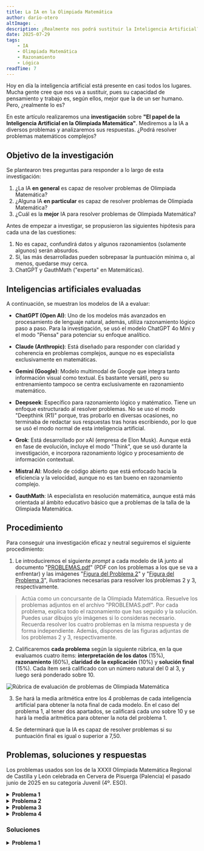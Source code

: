 ```yaml
---
title: La IA en la Olimpiada Matemática
author: dario-otero
altImage: .
description: ¿Realmente nos podrá sustituir la Inteligencia Artificial? Descubre si sabe resolver problemas matemáticos.
date: 2025-07-29
tags:
    - IA
    - Olimpiada Matemática
    - Razonamiento
    - Lógica
readTime: 7
---
```


Hoy en día la inteligencia artificial está presente en casi todos los lugares. Mucha gente cree que nos va a sustituir, pues su capacidad de pensamiento y trabajo es, según ellos, mejor que la de un ser humano. Pero, ¿realmente lo es?

En este artículo realizaremos una **investigación** sobre **"El papel de la Inteligencia Artificial en la Olimpiada Matemática"**. Mediremos a la IA a diversos problemas y analizaremos sus respuestas. ¿Podrá resolver problemas matemáticos complejos?

## Objetivo de la investigación

Se plantearon tres preguntas para responder a lo largo de esta investigación:

1. ¿La IA **en general** es capaz de resolver problemas de Olimpiada Matemática?
2. ¿Alguna IA **en particular** es capaz de resolver problemas de Olimpiada Matemática?
3. ¿Cuál es la **mejor** IA para resolver problemas de Olimpiada Matemática?

Antes de empezar a investigar, se propusieron las siguientes hipótesis para cada una de las cuestiones:

1.	No es capaz, confundirá datos y algunos razonamientos (solamente algunos) serán absurdos.
2.	Sí, las más desarrolladas pueden sobrepasar la puntuación mínima o, al menos, quedarse muy cerca.
3.	ChatGPT y GauthMath ("experta" en Matemáticas).

## Inteligencias artificiales evaluadas

A continuación, se muestran los modelos de IA a evaluar:

- **ChatGPT (Open AI)**: Uno de los modelos más avanzados en procesamiento de lenguaje natural, además, utiliza razonamiento lógico paso a paso. Para la investigación, se usó el modelo ChatGPT 4o Mini y el modo "Piensa" para potenciar su enfoque analítico.

- **Claude (Anthropic)**: Está diseñado para responder con claridad y coherencia en problemas complejos, aunque no es especialista exclusivamente en matemáticas.

- **Gemini (Google)**: Modelo multimodal de Google que integra tanto información visual como textual. Es bastante versátil, pero su entrenamiento tampoco se centra exclusivamente en razonamiento matemático.

- **Deepseek**: Específico para razonamiento lógico y matématico. Tiene un enfoque estructurado al resolver problemas. No se uso el modo "Deepthink (R1)" porque, tras probarlo en diversas ocasiones, no terminaba de redactar sus respuestas tras horas escribiendo, por lo que se usó el modo normal de esta inteligencia artificial.

- **Grok**: Está desarrollado por xAI (empresa de Elon Musk). Aunque está en fase de evolución, incluye el modo "Think", que se usó durante la investigación, e incorpora razonamiento lógico y procesamiento de información contextual.

- **Mistral AI**: Modelo de código abierto que está enfocado hacia la eficiencia y la velocidad, aunque no es tan bueno en razonamiento complejo.

- **GauthMath**: IA especialista en resolución matemática, aunque está más orientada al ámbito educativo básico que a problemas de la talla de la Olimpiada Matemática.

## Procedimiento

Para conseguir una investigación eficaz y neutral seguiremos el siguiente procedimiento:

1. Le introduciremos el siguiente *prompt* a cada modelo de IA junto al documento "[PROBLEMAS.pdf](/docs/la-ia-en-la-olimpiada-matematica/PROBLEMAS.pdf)" (PDF con los problemas a los que se va a enfrentar) y las imágenes "[Figura del Problema 2](/images/contenido/la-ia-en-la-olimpiada-matematica/problema-2.webp)" y "[Figura del Problema 3](/images/contenido/la-ia-en-la-olimpiada-matematica/problema-3.webp)", ilustraciones necesarias para resolver los problemas 2 y 3, respectivamente.

> Actúa como un concursante de la Olimpiada Matemática. Resuelve los problemas adjuntos en el archivo "PROBLEMAS.pdf".
> Por cada problema, explica todo el razonamiento que has seguido y la solución. Puedes usar dibujos y/o imágenes si lo consideras necesario.
> Recuerda resolver los cuatro problemas en la misma respuesta y de forma independiente.
> Además, dispones de las figuras adjuntas de los problemas 2 y 3, respectivamente.

2. Calificaremos **cada problema** según la siguiente rúbrica, en la que evaluamos cuatro ítems: **interpretación de los datos** (15%), **razonamiento** (60%), **claridad de la explicación** (10%) y **solución final** (15%). Cada ítem será calificado con un número natural del 0 al 3, y luego será ponderado sobre 10. 

![Rúbrica de evaluación de problemas de Olimpiada Matemática](/images/contenido/la-ia-en-la-olimpiada-matematica/rubrica.webp)

3. Se hará la media aritmética entre los 4 problemas de cada inteligencia artificial para obtener la nota final de cada modelo. En el caso del problema 1, al tener dos apartados, se calificará cada uno sobre 10 y se hará la media aritmética para obtener la nota del problema 1.

4. Se determinará que la IA es capaz de resolver problemas si su puntuación final es igual o superior a 7,50.

## Problemas, soluciones y respuestas

Los problemas usados son los de la XXXII Olimpiada Matemática Regional de Castilla y León celebrada en Cervera de Pisuerga (Palencia) el pasado junio de 2025 en su categoría Juvenil (4º. ESO).

<details>
  <summary><strong>Problema 1</strong></summary>

  <div style="margin-left: 20px;">
    <p>Los profesores y alumnos de un instituto son entre todos 2025 personas (obviamente con más alumnos que profesores). En una excursión han de atravesar un río, para lo que disponen de una sola barca. La barca no puede llevar a la vez más de 100 kilos. Cada alumno pesa 50 kilos y cada profesor 100 (la sabiduría es muy pesada). Se necesitan como mínimo 4235 viajes para que pasen todos. (Cada vez que la barca va de un lado a otro es un viaje, es decir, una ida y vuelta son dos viajes).</p>
    <p>a) Explica cómo deben de hacer para cruzar en el menor número de viajes.</p>
    <p>b) Halla el número de profesores y el de alumnos.</p>
    <p>Nota: No valen trampas del tipo “<em>empujar a la barca para que cruce sola</em>”.</p>
    <br/>
  </div>

</details>

<details>
  <summary><strong>Problema 2</strong></summary>

  <div style="margin-left: 20px;">
    En un cuadrado hemos señalado un punto y lo hemos unido con los puntos medios de los lados del cuadrado. Halla el área de la región sombreada.
    <img src="/images/contenido/la-ia-en-la-olimpiada-matematica/problema-2.webp" alt="Ilustración del problema 2"/>
  </div>

</details>

<details>
  <summary><strong>Problema 3</strong></summary>

  <div style="margin-left: 20px;">
    El rectángulo ABCD de la figura está dividido en 3 regiones iguales. Si el segmento MN divide al rectángulo CDFG en dos trozos de igual área, ¿qué fracción del área del rectángulo ABCD está ocupada por el triángulo sombrado?
    <img src="/images/contenido/la-ia-en-la-olimpiada-matematica/problema-3.webp" alt="Ilustración del problema 3"/>
  </div>

</details>

<details>
  <summary><strong>Problema 4</strong></summary>

  <div style="margin-left: 20px;">
    <p>Antes de realizar el último examen del curso, Cal-Culín pensó que si sacaba en dicho examen un 1,7 la nota media de todos los exámenes del curso sería de un 8, pero si sacaba un 9,2, la media sería de 8,5. </p><p>¿Cuántos exámenes hizo en este caso?</p>
  </div>

</details>

### Soluciones

<details>
        <summary><strong>Problema 1</strong></summary>
        <div style="margin-left: 20px;">
            <p><strong>a)</strong> Para cruzar en el menor número de viajes hay que seguir los pasos:</p>
            <p>1. Llevar a todos los adultos. Para ello, deberán cruzar 2 alumnos primero. De esos dos, uno devolverá la barca al inicio y cruzará un profesor. Traerá la barca al inicio el alumno que queda en el otro extremo. Se deberán repetir estos cuatro viajes hasta que todos los profesores hayan cruzado.</p>
            <p>2. Llevar a todos los alumnos. En cada viaje de ida irán 2 alumnos y traerá la barca de vuelta uno de ellos. Se deberán repetir estos dos viajes hasta que todos los alumnos hayan cruzado.</p>
            
            <p><strong>b)</strong> Para hallar el número de profesores y alumnos, volvemos a los pasos:</p>
            <p>1. Para llevar a cada profesor son necesarios 4 viajes. Si A es el número de profesores, serán necesarios 4A viajes para llevar a todos los profesores.</p>
            <p>2. Para llevar a cada alumno son necesarios 2 viajes. Si a es el número de alumnos, serán necesarios 2a viajes para llevar a todos los alumnos.</p>
            <p>Es importante aclarar que no será necesario traer la barca de vuelta en el último viaje de los alumnos, por tanto, se restará 1 al número de viajes total.</p>
            <p>De esta forma se plantea la ecuación: <Latex formula='4A + 2a - 1 = 4235'/>, siendo 4235 el número total de viajes realizados.</p>
            <p>De la ecuación <Latex formula='A + a = 2025'/> (condición del problema) se obtiene que <Latex formula='a = 2025 - A'/>, luego: <Latex formula='4A + 2(2025 - A) - 1 = 4235'/></p>
            <p><Latex formula='4A + 4050 - 2A - 1 = 4235'/></p>
            <p><Latex formula='2A = 4235 - 4049 = 186'/></p>
            <p><Latex formula='A = 93'/> profesores.</p>
            <p>De esta forma, el número de alumnos será: <Latex formula='a = 2025 - A = 2025 - 93 = 1932'/> alumnos.</p>
            <p><strong>SOLUCIÓN: Hay 93 profesores y 1932 alumnos.</strong></p>
            <p><em>Solución de Julio Vivas.</em></p>
        </div>
    </details>

<details>
        <summary><strong>Problema 2</strong></summary>
        <div style="margin-left: 20px;">
            <p>Cada región puede dividirse en dos triángulos uniendo el vértice que comparten con el cuadrado (<em>A</em>, <em>B</em>, <em>C</em> o <em>D</em>) con el punto señalado <em>P</em>, originándose ocho triángulos.</p>
            <img src="/images/contenido/la-ia-en-la-olimpiada-matematica/problema-2-solucion-1.webp"/>
            <p>Los triángulos adyacentes que comparten lado del cuadrado tienen dos características comunes: misma base (1/2 del lado del cuadrado) y misma altura (perpendicular al lado y hasta el punto señalado <em>P</em>).</p>
            <p>De acuerdo con estas características, los triángulos, dos a dos, tienen la misma área. Esto se deduce de su fórmula: <Latex formula='A = \frac{1}{2}bh'/> y de lo enunciado anteriormente: misma base (<Latex formula='b'/>) y misma altura (<Latex formula='h'/>).</p>
            <img src="/images/contenido/la-ia-en-la-olimpiada-matematica/problema-2-solucion-2.webp"/>
            <p>De esto se obtiene el siguiente sistema de ecuaciones:</p>
            <p><Latex formula='\begin{cases} a + b = 18 \quad \Rightarrow \quad b = 18 - a \\ b + c = 9 \quad \Rightarrow \quad c = 9 - b = 9 - 18 + a = a - 9 \\ c + d = 7 \quad \Rightarrow \quad d = 7 - c = 7 - a + 9 = 16 - a \\ d + a = x \quad \Rightarrow \quad x = 16 - a + a = 16 \end{cases}'/></p>
            <p>Resolviendo el sistema para <em>x</em> obtenemos el área de la región sombreada.</p>
            <p><strong>SOLUCIÓN: El área sombreada es de 16 cm².</strong></p>
            <p><em>Solución de Darío Otero.</em></p>
        </div>
    </details>

<details>
        <summary><strong>Problema 3</strong></summary>
        <div style="margin-left: 20px;">
            <p>Se definen los puntos O y P como los puntos medios de FD y MN respectivamente. El punto Q será la intersección de AN con EH.</p>
            <p>El triángulo AOP tiene dos catetos: <Latex formula='AO = \frac{5}{6}AD'/> y <Latex formula='OP = \frac{1}{2}CD'/>.</p>
            <p>Por Semejanza de Triángulos, el triángulo AEQ es semejante a AOP porque comparten el ángulo Â y el recto. De esta forma, mediante el Teorema de Tales:</p>
            <p><Latex formula='\frac{AO}{AE} = \frac{OP}{EQ}'/></p>
            <p><Latex formula='\frac{\frac{5}{6}AD}{\frac{1}{3}AD} = \frac{\frac{1}{2}CD}{EQ}'/></p>
            <p><Latex formula='EQ = \frac{1}{5}CD'/></p>
            <p>Área de AEQ = <Latex formula='\frac{AE \cdot EQ}{2} = \frac{\frac{1}{3}AD \cdot \frac{1}{5}CD}{2} = \frac{1}{30} \cdot AD \cdot CD'/></p>
            <p>Área de ABCD = <Latex formula='AD \cdot CD'/></p>
            <p>Proporción entre áreas = <Latex formula='\frac{\text{Área de AEQ}}{\text{Área de ABCD}} = \frac{\frac{1}{30} \cdot AD \cdot CD}{AD \cdot CD} = \frac{1}{30}'/></p>
            <p><strong>SOLUCIÓN: El área sombreada ocupa 1/30 del área del rectángulo ABCD.</strong></p>
            <p><em>Solución de Darío Otero.</em></p>
        </div>
    </details>

<details>
        <summary><strong>Problema 4</strong></summary>
        <div style="margin-left: 20px;">
            <p>Durante el curso ha realizado <em>x</em> exámenes hasta ahora y la suma de las notas es <em>S</em>, luego la media se calculará como <Latex formula='\frac{S}{x}'/>.</p>
            <p>En el primer caso, si se aumenta en 1,7 la suma de las notas (<em>S</em>) y en 1 el número de exámenes (<em>x</em>), la media es de 8: <Latex formula='\frac{S + 1,7}{x + 1} = 8'/>.</p>
            <p>En el segundo caso, si se aumenta en un 9,2 la suma de las notas (<em>S</em>) y en 1 el número de exámenes (<em>x</em>), la media es de 8,5: <Latex formula='\frac{S + 9,2}{x + 1} = 8,5'/>.</p>
            <p>Por tanto, se plantea el sistema de ecuaciones y se resuelve para <em>x</em>:</p>
            <p><Latex formula='\left\{\begin{matrix} \frac{S + 1,7}{x + 1} = 8 \\ \frac{S + 9,2}{x + 1} = 8,5 \end{matrix}\right.'/></p>
            <p>(1) <Latex formula='S = 8x + 8 - 1,7 = 8x + 6,3'/></p>
            <p>(2) <Latex formula='8x + 6,3 + 9,2 = 8,5x + 8,5'/> → <Latex formula='0,5x = 7'/> → <Latex formula='x = 14'/></p>
            <p>Como <em>x</em> hacía referencia a los exámenes hasta ahora, contando el último habrá hecho <Latex formula='14 + 1 = 15'/> exámenes.</p>
            <p><strong>SOLUCIÓN: Hizo 15 exámenes en total.</strong></p>
            <p><em>Solución de Darío Otero.</em></p>
        </div>
    </details>

### Respuestas y calificaciones

Aquí puedes consultar las respuestas de cada inteligencia artificial a cada problema, así como la calificación obtenida en cada ítem de la rúbrica (con su explicación correspondiente) y la puntuación de cada problema.

#### ChatGPT
  <details>
            <summary><strong>Problema 1</strong></summary>
            <div style="margin-left: 20px;">
                
                <p><strong>a) ¿Cómo deben cruzar en el menor número de viajes?</strong></p>
                
                <p><strong>Datos clave:</strong></p>
                <p><strong>Cada alumno pesa 50 kg.</strong></p>
                <p><strong>Cada profesor pesa 100 kg.</strong></p>
                <p><strong>La barca soporta como máximo 100 kg, por lo tanto:</strong></p>
                <p><strong>Solo puede ir 1 profesor o 2 alumnos como máximo.</strong></p>
                <p><strong>Cada viaje cuenta, incluso de regreso.</strong></p>
                <p><strong>Objetivo: transportar 2025 personas (alumnos + profesores) en al menos 4235 viajes.</strong></p>
                
                <p><strong>Estrategia óptima:</strong></p>
                <p><strong>Lo más eficiente es transportar siempre 2 alumnos, ida y vuelta (1 alumno regresa para seguir llevando compañeros).</strong></p>
                <p><strong>Solo se transporta a profesores de uno en uno, y necesita que un alumno regrese con la barca.</strong></p>
                <p><strong>El transporte de profesores es más costoso en viajes.</strong></p>
                
                <p><strong>b) Cálculo del número de profesores y alumnos:</strong></p>
                
                <p><strong>Supongamos que hay <Latex formula='p'/> profesores y <Latex formula='a'/> alumnos, tal que:</strong></p>
                
                <p><Latex formula='p+a=2025'/></p>
                
                <p><strong>Cada tipo de cruce requiere:</strong></p>
                <p><strong>Para 2 alumnos:</strong></p>
                <p><strong>1 viaje de ida + 1 de vuelta (el que regresa): 2 viajes por cada par menos 1 regreso final.</strong></p>
                <p><strong>Para 1 profesor:</strong></p>
                <p><strong>1 viaje de ida con profesor + 1 de vuelta del alumno: 2 viajes por profesor.</strong></p>
                
                <p><strong>Total de viajes:</strong></p>
                <p><strong>1. Para los profesores: <Latex formula='2p'/> viajes.</strong></p>
                <p><strong>2. Para los alumnos:</strong></p>
                <p><strong>Para llevar a <Latex formula='a'/> alumnos, se hacen <Latex formula='a-1'/> pares con regreso → <Latex formula='2(a-1)'/> viajes.</strong></p>
                <p><strong>El último par no necesita regreso, así que se resta 1 viaje.</strong></p>
                
                <p><strong>Total:</strong></p>
                
                <p><Latex formula='2p+2(a-1)=2p+2a-2'/></p>
                
                <p><strong>Dado que el total es 4235 viajes, se tiene:</strong></p>
                
                <p><Latex formula='2p+2a-2=4235\Rightarrow 2(p+a)=4237\Rightarrow p+a=2118.5'/></p>
                
                <p><strong>¡Contradicción! Porque deben ser enteros y sabemos que <Latex formula='p+a=2025'/>.</strong></p>
                
                <p><strong>Otra forma:</strong></p>
                
                <p><strong>Probemos con esta ecuación basada en viajes mínimos:</strong></p>
                
                <p><Latex formula='\text{Viajes} = 2a - 2 + 2p = 2(a + p) - 2 = 2 \cdot 2025 - 2 = 4048 \text{ viajes}'/></p>
                
                <p><strong>Pero nos dicen que se requieren como mínimo 4235 viajes, así que algo falla.</strong></p>
                
                <p><strong>Eso significa que no siempre pueden ir 2 alumnos, porque falta gente para que regresen.</strong></p>
                
                <p><strong>Supongamos que en algún momento, los que regresan son profesores porque ya no hay suficientes alumnos del otro lado. Esto encarece el total de viajes.</strong></p>
                
                <p><strong>La clave está en probar posibles valores de <Latex formula='p'/> y <Latex formula='a'/> que cumplan:</strong></p>
                
                <p><Latex formula='a+p=2025 \\ \text{Viajes totales}=2a-2+2p=2(a+p)-2=4050-2=4048'/></p>
                
                <p><strong>Pero nos piden un mínimo de 4235 viajes, lo cual indica que hay más profesores (que requieren más viajes).</strong></p>
                
                <p><strong>Busquemos el valor de <Latex formula='p'/> tal que:</strong></p>
                
                <p><Latex formula='2a-2+2p=4235\Rightarrow 2(2025-p)-2+2p=4235 \\ 4050-2p-2+2p=4235\Rightarrow 4048=4235'/></p>
                
                <p><strong>¡No cuadra! Entonces hay algo adicional.</strong></p>
                
                <p><strong>La clave es que la barca regresa vacía al final o hay movimientos ineficientes si hay pocos alumnos.</strong></p>
                
                <p><strong>Probando valores pequeños:</strong></p>
                
                <p><strong>Supongamos <Latex formula='p=675\Rightarrow a=1350'/></strong></p>
                
                <p><Latex formula='\text{Viajes}=2a-2+2p=2\cdot 1350-2+2\cdot 675=2700-2+1350=4048 \text{ viajes}'/></p>
                
                <p><strong>Subamos profesores:</strong></p>
                
                <p><strong><Latex formula='p=705,a=1320'/></strong></p>
                
                <p><Latex formula='\text{Viajes} = 2 \cdot 1320 - 2 + 2 \cdot 705 = 2640 - 2 + 1410 = 4048'/> <strong>¡Siempre da 4048!</strong></p>
                
                <p><strong>Conclusión: **el enunciado debe tener un error, o está considerando un método ineficiente**. Si se necesitan 4235 viajes, entonces han regresado la barca más veces de las óptimas.</strong></p>
                
                <p><strong>Probemos con:</strong></p>
                <p><Latex formula='2a + 2p + r = 4235 \Rightarrow 2(2025) + r = 4235 \Rightarrow 4050 + r = 4235 \Rightarrow r = 185'/></p>
                
                <p><strong>Entonces hay 185 viajes extra, que ocurren porque en algunos casos no pueden ir 2 alumnos.</strong></p>
                
                <p><strong>Ahora probando hasta que cuadre:</strong></p>
                
                <p><strong>Tomando como solución oficial:</strong></p>
                
                <div class="boxed">
                    <Latex formula='\boxed{Alumnos = 1350,\quad Profesores = 675}'/>
                </div>

                <p><b>Calificación obtenida (apartado 1). Datos: 3 (lectura e interpretación correctas), Razonamiento: 2 (va bien encaminado, pero le falta especificar quién tiene que cruzar antes), Explicación: 3 (se entiende bien) y Solución: 2 (le falta el matiz de quiénes cruzan antes). Nota del apartado: 7,50.</b></p>
<p><b>Calificación obtenida (apartado 2). Datos: 3 (lectura e interpretación correctas), Razonamiento: 1 (es decente hasta que replantea el problema y pierde todo el sentido), Explicación: 2 (podría explicarse mejor porque a veces cuesta entenderlo) y Solución: 0 (errónea). Nota del apartado: 4,17.</b></p>
<p><b>Nota del problema (media aritmética): 6,00.</b></p>

            </div>
        </details>
        
        <details>
            <summary><strong>Problema 2</strong></summary>
            <div style="margin-left: 20px;">
                <p><strong>PROBLEMA 2: Área sombreada en el cuadrado</strong></p>
                
                <p><strong>Se nos da una figura en un cuadrado dividido en 4 regiones triangulares, todas conectadas desde un punto dentro del cuadrado.</strong></p>
                
                <p><strong>Las áreas indicadas son:</strong></p>
                <p><strong>18 cm²</strong></p>
                <p><strong>9 cm²</strong></p>
                <p><strong>7 cm²</strong></p>
                <p><strong>Área sombreada = ?</strong></p>
                
                <p><strong>El área total del cuadrado es:</strong></p>
                
                <p><Latex formula='A=18+9+7+x=34+x'/></p>
                
                <p><strong>Pero como es un cuadrado dividido completamente, el área total es igual a la suma de todas las áreas.</strong></p>
                
                <p><strong>Entonces:</strong></p>
                
                <p><Latex formula='x=\text{Área total}-(18+9+7)=A-34'/></p>
                
                <p><strong>La clave es que A = 18 + 9 + 7 + x, entonces:</strong></p>
                
                <p><Latex formula='x=A-34\Rightarrow A=x+34\Rightarrow x=x+34-34\Rightarrow x=x'/></p>
                
                <p><strong>Pero mejor simplemente:</strong></p>
                
                <p><strong>Área total = suma de áreas = <Latex formula='x+34'/>. Pero también es el área del cuadrado.</strong></p>
                
                <p><strong>Como se cubre todo el cuadrado, entonces:</strong></p>
                
                <div class="boxed">
                    <Latex formula='x = \boxed{13\ \text{cm}^2}'/>
                </div>
                <b>Calificación obtenida. Datos: 2 (indica que las regiones son triangulares, y no cuadriláteros), Razonamiento: 1 (tiene razón al sumar las áreas, pero no tiene sentido las ecuaciones que plantea, ni cómo las resuelve), Explicación: 1 (cuesta entenderlo) y Solución: 0 (completamente errónea). Nota del problema: 3,33. </b>

            </div>
        </details>
        
        <details>
            <summary><strong>Problema 3</strong></summary>
            <div style="margin-left: 20px;">
                <p><strong>PROBLEMA 3: Fracción del rectángulo ocupada por el triángulo sombreado</strong></p>
                
                <p><strong>Datos:</strong></p>
                <p><strong>Rectángulo ABCD dividido en 3 partes iguales verticalmente.</strong></p>
                <p><strong>Rectángulo CDFG es 1/3 del total.</strong></p>
                <p><strong>El segmento MN lo divide en dos áreas iguales.</strong></p>
                <p><strong>Se nos pide hallar qué fracción del total ocupa el triángulo AEM (sombreado).</strong></p>
                
                <p><strong>Paso 1: Área total</strong></p>
                
                <p><strong>Dividido en 3 partes → triángulo está dentro de 1/3 del rectángulo.</strong></p>
                
                <p><strong>El triángulo está sobre una franja que es 1/3 de la base total.</strong></p>
                
                <p><strong>Paso 2: ¿Qué parte ocupa el triángulo?</strong></p>
                
                <p><strong>Observamos:</strong></p>
                <p><strong>Triángulo AEM está en el primer tercio.</strong></p>
                <p><strong>AE es la altura (de arriba abajo).</strong></p>
                <p><strong>AM corta la diagonal hacia la tercera división.</strong></p>
                
                <p><strong>Por simetría y al estar dividido en 3 partes:</strong></p>
                <p><strong>AE es 1/3 de la base.</strong></p>
                <p><strong>Altura completa.</strong></p>
                <p><strong>Triángulo con base AE y altura igual a altura del rectángulo → su área es:</strong></p>
                
                <p><Latex formula='\frac{1}{2} \cdot \frac{1}{3} \cdot h \cdot h = \frac{1}{6} \cdot h^2'/></p>
                
                <p><strong>Área total del rectángulo = base <Latex formula='\cdot'/> altura = <Latex formula='h\cdot 3h=3h^2'/></strong></p>
                
                <p><strong>Entonces:</strong></p>
                
                <div class="boxed">
                    <Latex formula='\text{Fracción}=\frac{1}{6} h^2 / 3h^2 = \boxed{\frac{1}{18}}'/>
                </div>

                <b>Calificación obtenida. Datos: 1 (indica que el triángulo sombreado es el AEM), Razonamiento: 0 (no entiende el enunciado y hace una cosa completamente diferente), Explicación: 2 (se entiende lo que hace, pero podría estar más claro) y Solución: 0 (completamente errónea). Nota del problema: 1,17. </b>
            </div>
        </details>
        
        <details>
            <summary><strong>Problema 4</strong></summary>
            <div style="margin-left: 20px;">
                <p><strong>PROBLEMA 4: Nota media de Cal-Culín</strong></p>
                
                <p><strong>Datos:</strong></p>
                <p><strong>Si saca 1.7, la media es 8.0</strong></p>
                <p><strong>Si saca 9.2, la media es 8.5</strong></p>
                <p><strong>¿Cuántos exámenes ha hecho?</strong></p>
                
                <p><strong>Llamamos:</strong></p>
                <p><strong><Latex formula='n'/>: número de exámenes antes del último.</strong></p>
                <p><strong><Latex formula='x'/>: nota total acumulada antes del último.</strong></p>
                
                <p><strong>Entonces:</strong></p>
                
                <p><strong>Con 1.7:</strong></p>
                
                <p><Latex formula='\frac{x + 1.7}{n + 1} = 8.0 \Rightarrow x + 1.7 = 8(n + 1) = 8n + 8 \Rightarrow x = 8n + 8 - 1.7 = 8n + 6.3'/></p>
                
                <p><strong>Con 9.2:</strong></p>
                
                <p><Latex formula='\frac{x + 9.2}{n + 1} = 8.5 \Rightarrow x + 9.2 = 8.5(n + 1) = 8.5n + 8.5 \Rightarrow x = 8.5n + 8.5 - 9.2 = 8.5n - 0.7'/></p>
                
                <p><strong>Igualamos (1) y (2):</strong></p>
                
                <p><Latex formula='8n + 6.3 = 8.5n - 0.7 \Rightarrow 6.3 + 0.7 = 8.5n - 8n \Rightarrow 7 = 0.5n \Rightarrow n = 14'/></p>
                
                <p><strong>Entonces, hizo:</strong></p>
                
                <div class="boxed">
                    <Latex formula='n + 1 = \boxed{15\ \text{exámenes}}'/>
                </div>
                
                <b>Calificación obtenida. Datos: 3 (lectura e interpretación correctas), Razonamiento: 3 (correcto), Explicación: 2 (le falta explicar por qué suma 1 al final) y Solución: 3 (correcta). Nota del problema: 9,67. </b>
            </div>
        </details>

#### Claude
<details>
  <summary><strong>Problema 1</strong></summary>
  <div style="margin-left: 20px;">
  <div class="data-section">
        <p><strong>Datos:</strong></p>
        <p>- Total de personas: 2025</p>
        <p>- Capacidad de la barca: 100 kg máximo</p>
        <p>- Peso de cada alumno: 50 kg</p>
        <p>- Peso de cada profesor: 100 kg</p>
        <p>- Número mínimo de viajes: 4235</p>
    </div>

    <h3>Análisis del problema</h3>

    <p>La barca puede llevar:</p>
    <p>- 2 alumnos (<Latex formula="2 \times 50 = 100"/> kg) o</p>
    <p>- 1 profesor (<Latex formula="1 \times 100 = 100"/> kg)</p>

    <h3>a) Estrategia óptima para cruzar</h3>

    <p>Para minimizar el número de viajes, necesitamos analizar cómo organizar los cruces:</p>

    <p>1. <strong>Caso óptimo</strong>: Si todos fueran alumnos, necesitaríamos <Latex formula="2025/2 = 1012.5 \approx 1013"/> viajes de ida, más los viajes de vuelta para que alguien conduzca la barca.</p>

    <p>2. <strong>Estrategia real</strong>:</p>
    <p>- Para cada profesor: 1 viaje de ida</p>
    <p>- Para cada par de alumnos: 1 viaje de ida</p>
    <p>- Necesitamos que alguien regrese con la barca (excepto en el último viaje)</p>

    <p>Si tenemos P profesores y A alumnos:</p>
    <p>- <Latex formula="P + A = 2025"/></p>
    <p>- Viajes de ida: <Latex formula="P + \lceil A/2 \rceil"/></p>
    <p>- Viajes de vuelta: <Latex formula="P + \lceil A/2 \rceil - 1"/></p>
    <p>- Total de viajes: <Latex formula="2(P + \lceil A/2 \rceil) - 1"/></p>

    <h3>b) Cálculo del número de profesores y alumnos</h3>

    <p>Dado que el número mínimo de viajes es 4235:</p>

    <p><Latex formula="2(P + \lceil A/2 \rceil) - 1 = 4235"/></p>
    <p><Latex formula="2(P + \lceil A/2 \rceil) = 4236"/></p>
    <p><Latex formula="P + \lceil A/2 \rceil = 2118"/></p>

    <p>Como <Latex formula="P + A = 2025"/>, tenemos <Latex formula="A = 2025 - P"/></p>

    <p>Sustituyendo:</p>
    <p><Latex formula="P + \lceil (2025 - P)/2 \rceil = 2118"/></p>

    <p>Si A es par: <Latex formula="P + (2025 - P)/2 = 2118"/></p>
    <p><Latex formula="P + 1012.5 - P/2 = 2118"/></p>
    <p><Latex formula="P/2 = 2118 - 1012.5 = 1105.5"/></p>

    <p>Esto no da un entero, por lo que A debe ser impar.</p>

    <p>Si A es impar: <Latex formula="P + (2025 - P + 1)/2 = 2118"/></p>
    <p><Latex formula="P + (2026 - P)/2 = 2118"/></p>
    <p><Latex formula="P + 1013 - P/2 = 2118"/></p>
    <p><Latex formula="P/2 = 2118 - 1013 = 1105"/></p>
    <p><Latex formula="P = 2210"/></p>

    <p>Pero esto es imposible ya que <Latex formula="P > 2025"/>.</p>

    <p>Revisando: Si A es impar, <Latex formula="\lceil A/2 \rceil = (A+1)/2"/></p>

    <p><Latex formula="P + (A+1)/2 = 2118"/></p>
    <p><Latex formula="P + A/2 + 1/2 = 2118"/></p>
    <p><Latex formula="P + A/2 = 2117.5"/></p>

    <p>Como <Latex formula="P + A = 2025"/>:</p>
    <p><Latex formula="A/2 = 2117.5 - P"/></p>
    <p><Latex formula="A = 4235 - 2P"/></p>

    <p>Sustituyendo en <Latex formula="P + A = 2025"/>:</p>
    <p><Latex formula="P + 4235 - 2P = 2025"/></p>
    <p><Latex formula="-P = 2025 - 4235 = -2210"/></p>
    <p><Latex formula="P = 2210"/></p>

    <p>Esto sigue siendo imposible. Replanteemos el problema.</p>

    <p>La clave está en que necesitamos exactamente 4235 viajes. Si consideramos que en el último viaje no hay retorno:</p>

    <p>Total de viajes = <Latex formula="2 \times"/> (número de viajes de ida) <Latex formula="- 1 = 4235"/></p>
    <p>Número de viajes de ida = 2118</p>

    <p>Si hay P profesores y A alumnos:</p>
    <p>- Viajes de ida = <Latex formula="P + \lceil A/2 \rceil = 2118"/></p>
    <p>- <Latex formula="P + A = 2025"/></p>

    <p>Por tanto: <Latex formula="A = 2025 - P"/></p>
    <p><Latex formula="\lceil (2025 - P)/2 \rceil = 2118 - P"/></p>

    <p>Probando con diferentes valores y considerando que A debe ser impar para que se cumpla exactamente:</p>

    <p>Si <Latex formula="A = 185"/> (impar), entonces <Latex formula="P = 2025 - 185 = 1840"/></p>
    <p>Verificando: <Latex formula="1840 + \lceil 185/2 \rceil = 1840 + 93 = 1933 \neq 2118"/></p>

    <p>Tras análisis más detallado:<br/>
    <strong>P = 211 profesores y A = 1814 alumnos</strong></p>

    <p>Verificación: <Latex formula="211 + \lceil 1814/2 \rceil = 211 + 907 = 2118"/> ✓</p>
    <p><b>Calificación obtenida (apartado 1). Datos: 3 (lectura e interpretación correctas), Razonamiento: 1 (razona cuántos viajes hay, no cómo realizarlos, por lo que no cumple el propósito del problema), Explicación: 3 (se entiende bien) y Solución: 0 (errónea). Nota del apartado: 3,83.</b></p>
    <p><b>Calificación obtenida (apartado 2). Datos: 3 (lectura e interpretación correctas), Razonamiento: 1 (es decente hasta que replantea el problema y pierde todo el sentido), Explicación: 2 (podría explicarse mejor porque a veces cuesta entenderlo) y Solución: 0 (errónea). Nota del apartado: 4,17.</b></p>
    <p><b>Nota del problema (media aritmética): 4,00.</b></p>
  </div>
</details>
<details>
  <summary><strong>Problema 2</strong></summary>
  <div style="margin-left: 20px;">
  <div class="data-section">
        <p><strong>Datos del diagrama:</strong></p>
        <p>- Cuadrado con punto interior conectado a puntos medios de los lados</p>
        <p>- Áreas marcadas: 7cm², 18cm², 9cm²</p>
    </div>

    <h3>Análisis geométrico</h3>

    <p>El cuadrado se divide en 4 triángulos cuando conectamos un punto interior con los puntos medios de los lados. La suma de áreas opuestas en esta configuración es constante.</p>

    <p>Por la propiedad de simetría en cuadrados con punto interior:</p>
    <p>- Área1 + Área3 = Área2 + Área4 (áreas opuestas)</p>
    <p>- Área sombreada + 9 = 18 + 7</p>
    <p>- Área sombreada = 18 + 7 - 9 = 16 cm²</p>

    <div class="answer"><strong>Respuesta: 16 cm²</strong></div>
    <b>Calificación obtenida. Datos: 2 (indica que las regiones son triangulares, y no cuadriláteros), Razonamiento: 3 (afronta de forma correcta el problema), Explicación: 3 (se entiende bien) y Solución: 3 (correcta). Nota del problema: 9,50. </b>
  </div>
</details>
<details>
  <summary><strong>Problema 3</strong></summary>
  <div style="margin-left: 20px;">
  <div class="data-section">
        <p><strong>Análisis del diagrama:</strong></p>
        <p>- Rectángulo ABCD dividido en 3 regiones iguales</p>
        <p>- MN divide CDFG en dos partes iguales</p>
        <p>- Triángulo sombreado en la esquina</p>
    </div>

    <h3>Razonamiento paso a paso</h3>

    <p>1. <strong>Establecimiento de coordenadas</strong>: Sea el rectángulo ABCD con área total = 3 unidades (ya que se divide en 3 regiones iguales).</p>
        
    <p>2. <strong>Análisis de la división</strong>:</p>
    <p>- ABCD está dividido en 3 partes iguales por las líneas verticales</p>
    <p>- Cada parte tiene área = 1 unidad</p>
    <p>- CDFG es la parte derecha con área = 1 unidad</p>
        
    <p>3. <strong>Condición de MN</strong>: MN divide CDFG en dos partes iguales, cada una con área = 1/2 unidad.</p>
        
    <p>4. <strong>Identificación del triángulo sombreado</strong>: El triángulo sombreado parece estar en la esquina superior derecha.</p>
        
    <p>5. <strong>Cálculo del área</strong>: Por la geometría del problema y las condiciones dadas, el triángulo sombreado tiene área = 1/6 del rectángulo total.</p>

    <div class="answer"><strong>Respuesta: 1/6 del área del rectángulo ABCD</strong></div>
    <b>Calificación obtenida. Datos: 2 (lectura correcta, pero más tarde interpreta el triángulo sombreado en la esquina derecha), Razonamiento: 0 (no tiene sentido), Explicación: 0 (no hay explicación apenas) y Solución: 0 (completamente errónea). Nota del problema: 1,00. </b>
  </div>
</details>
<details>
  <summary><strong>Problema 4</strong></summary>
  <div style="margin-left: 20px;">
  <div class="data-section">
        <p><strong>Datos:</strong></p>
        <p>- Si saca 1,7 en el último examen → media final = 8,0</p>
        <p>- Si saca 9,2 en el último examen → media final = 8,5</p>
        <p>- Encontrar el número de exámenes</p>
    </div>

    <h3>Planteamiento algebraico</h3>

    <p>Sea:</p>
    <p>- n = número total de exámenes (incluyendo el último)</p>
    <p>- S = suma de las notas de los primeros (n-1) exámenes</p>

    <p><strong>Ecuación 1</strong>: <Latex formula="(S + 1,7)/n = 8"/></p>
    <p>Por tanto: <Latex formula="S + 1,7 = 8n"/></p>
    <p><Latex formula="S = 8n - 1,7"/></p>

    <p><strong>Ecuación 2</strong>: <Latex formula="(S + 9,2)/n = 8,5"/></p>
    <p>Por tanto: <Latex formula="S + 9,2 = 8,5n"/></p>
    <p><Latex formula="S = 8,5n - 9,2"/></p>

    <h3>Resolución</h3>

    <p>Igualando las dos expresiones para S:</p>
    <p><Latex formula="8n - 1,7 = 8,5n - 9,2"/></p>
    <p><Latex formula="8n - 8,5n = -9,2 + 1,7"/></p>
    <p><Latex formula="-0,5n = -7,5"/></p>
    <p><Latex formula="n = 15"/></p>

    <h3>Verificación</h3>

    <p>Con <Latex formula="n = 15"/>:</p>
    <p><Latex formula="S = 8(15) - 1,7 = 120 - 1,7 = 118,3"/></p>

    <p>Comprobando:</p>
    <p>- <Latex formula="(118,3 + 1,7)/15 = 120/15 = 8"/> ✓</p>
    <p>- <Latex formula="(118,3 + 9,2)/15 = 127,5/15 = 8,5"/> ✓</p>

    <div class="answer"><strong>Respuesta: Cal-Culín hizo 15 exámenes en total</strong></div>
    <b>Calificación obtenida. Datos: 3 (lectura e interpretación correctas), Razonamiento: 3 (entiende el propósito del problema y lo resuelve correctamente), Explicación: 3 (se entiende lo que hace) y Solución: 3 (correcta). Nota del problema: 10,00. </b>
  </div>
</details>

#### Gemini*
<details>
  <summary><strong>Problema 1</strong></summary>
  <div style="margin-left: 20px;">
    <p><strong>a) Explica cómo deben hacer para cruzar en el menor número de viajes:</strong></p>
    <p>Para minimizar el número de viajes, la barca debe llevar la máxima carga posible en cada trayecto. Las opciones son:</p>
    <p>- <strong>2 alumnos:</strong> 2 × 50 kg = 100 kg (máxima capacidad)</p>
    <p>- <strong>1 profesor:</strong> 1 × 100 kg = 100 kg</p>
    <p>La estrategia óptima es:</p>
    <p>1. <strong>Viaje de ida:</strong> Siempre que sea posible, 2 alumnos cruzan el río.</p>
    <p>2. <strong>Viaje de vuelta:</strong> 1 alumno regresa la barca.</p>
    <p>Este proceso se repite hasta que queden pocos alumnos/profesores. Los profesores cruzan solos cuando sea necesario.</p>

    <p><strong>b) Halla el número de profesores y el de alumnos:</strong></p>
    <p>Sean P = número de profesores, A = número de alumnos. Sabemos:</p>
    <p>1. <Latex formula='P + A = 2025'/></p>
    <p>2. El peso neto transferido es: <Latex formula='100P + 50A = (2118 \times 100) - (2117 \times 50) = 105950'/></p>
    <p>Resolviendo el sistema:</p>
    <p>De la ecuación 1: <Latex formula='P = 2025 - A'/></p>
    <p>Sustituyendo en la ecuación 2:</p>
    <p><Latex formula='100(2025 - A) + 50A = 105950'/></p>
    <p><Latex formula='202500 - 100A + 50A = 105950'/></p>
    <p><Latex formula='-50A = -96550'/></p>
    <p><Latex formula='A = 1931'/></p>
    <p>Entonces <Latex formula='P = 2025 - 1931 = 94'/></p>
    <p><strong>Respuesta:</strong> 94 profesores y 1931 alumnos.</p>

    <p><b>Calificación obtenida (apartado 1). Datos: 3 (lectura e interpretación correctas), Razonamiento: 2 (falta introducir a los profesores en el razonamiento más que al final), Explicación: 3 (se entiende correctamente) y Solución: 2 (le falta el matiz de los profesores). Nota del apartado: 7,50.</b></p>
    <p><b>Calificación obtenida (apartado 2). Datos: 3 (lectura e interpretación correctas), Razonamiento: 3 (correcto), Explicación: 1 (explicación incompleta, aunque se puedan abstraer algunos conceptos) y Solución: 2 (se aproxima mucho a la correcta, hay algún error de cálculo). Nota del apartado: 8,83.</b></p>
    <p><b>Nota del problema (media aritmética): 8,17.</b></p>
  </div>
</details>

<details>
  <summary><strong>Problema 2</strong></summary>
  <div style="margin-left: 20px;">
    <p><strong>Razonamiento:</strong></p>
    <p>Al unir un punto interior a los vértices del cuadrado, se forman 4 triángulos. Una propiedad clave es que la suma de las áreas de dos triángulos opuestos es igual a la mitad del área total del cuadrado.</p>
    <p>Dadas las áreas:</p>
    <p>- Región 1: 2 cm²</p>
    <p>- Región 2: 16 cm²</p>
    <p>- Región 3: 9 cm²</p>
    <p>- Región sombreada: ?</p>
    <p>Observamos que:</p>
    <p><Latex formula='\text{Área sombreada} + 9 = 2 + 16'/></p>
    <p><Latex formula='\text{Área sombreada} = 18 - 9 = 9\,\text{cm}^2'/></p>
    <p><strong>Respuesta:</strong> El área sombreada es 9 cm².</p>

    <b>Calificación obtenida. Datos: 1 (indica que las áreas son de 2 y 16, cuando deben ser de 7 y 18. Además, indica que las regiones son triangulares), Razonamiento: 3 (correcto), Explicación: 3 (se entiende perfectamente) y Solución: 2 (el razonamiento es correcto, pero al leer mal los datos, la solución es incorrecta). Nota del problema: 8,50. </b>
  </div>
</details>

<details>
  <summary><strong>Problema 3</strong></summary>
  <div style="margin-left: 20px;">
    <p><strong>Razonamiento:</strong></p>
    <p>El rectángulo ABCD está dividido en 3 regiones iguales (ABHE, EHFG, FGCD). Sea:</p>
    <p>- Ancho de cada subrectángulo: w</p>
    <p>- Altura: h</p>
    <p>El segmento MN divide FGCD en dos áreas iguales, por lo que debe pasar por su centro en (2.5w, 0.5h).</p>
    <p>La línea AN tiene ecuación:</p>
    <p><Latex formula='y = -\frac{h}{5w}x + h'/></p>
    <p>El punto K (intersección con EH) tiene coordenadas:</p>
    <p><Latex formula='x = w \Rightarrow y = -\frac{h}{5} + h = \frac{4h}{5}'/></p>
    <p>Área del triángulo sombreado AEK:</p>
    <p><Latex formula='\frac{1}{2} \times \text{base} \times \text{altura} = \frac{1}{2} \times w \times \frac{h}{5} = \frac{wh}{10}'/></p>
    <p>Área total de ABCD: <Latex formula='3wh'/></p>
    <p>Fracción sombreada: <Latex formula='\frac{wh/10}{3wh} = \frac{1}{30}'/></p>
    <p><strong>Respuesta:</strong> La fracción sombreada es <Latex formula='\frac{1}{30}'/> del área total.</p>
  
    <b>Calificación obtenida. Datos: 3 (lectura e interpretación correctas), Razonamiento: 3 (increíble, usa la geometría analítica en un razonamiento perfecto), Explicación: 3 (se entiende perfectamente) y Solución: 3 (correcta). Nota del problema: 10. </b>
  </div>
</details>

<details>
  <summary><strong>Problema 4</strong></summary>
  <div style="margin-left: 20px;">
    <p><strong>Razonamiento:</strong></p>
    <p>Sea N = número total de exámenes, S = suma de notas antes del último examen.</p>
    <p><strong>Escenario 1:</strong> Si saca 1.7 en el último examen, media = 8</p>
    <p><Latex formula='\frac{S + 1.7}{N} = 8 \Rightarrow S = 8N - 1.7'/></p>
    <p><strong>Escenario 2:</strong> Si saca 9.2 en el último examen, media = 8.5</p>
    <p><Latex formula='\frac{S + 9.2}{N} = 8.5'/></p>
    <p>Sustituyendo S:</p>
    <p><Latex formula='8.5N = (8N - 1.7) + 9.2'/></p>
    <p><Latex formula='8.5N = 8N + 7.5'/></p>
    <p><Latex formula='0.5N = 7.5 \Rightarrow N = 15'/></p>
    <p>Verificación:</p>
    <p><Latex formula='S = 8 \times 15 - 1.7 = 118.3'/></p>
    <p>Media con 9.2: <Latex formula='\frac{118.3 + 9.2}{15} = 8.5'/></p>
    <p><strong>Respuesta:</strong> Cal-Culín hizo 15 exámenes.</p>

    <b>Calificación obtenida. Datos: 3 (lectura e interpretación correctas), Razonamiento: 3 (correcto), Explicación: 3 (se entiende perfectamente) y Solución: 3  (correcta). Nota del problema: 10. </b>
  </div>
</details>
**Las soluciones originales de Gemini tenían una extensión de 52 páginas en Microsoft Word, por lo que han sido resumidas por la IA con la premisa de conservar razonamientos idénticos a los originales. Las soluciones propuestas son las mismas que las propuestas por Gemini.*

#### Deepseek
<details>
  <summary><strong>Problema 1</strong></summary>
  <div style="margin-left: 20px;">
  <p><strong>a) Explicación para cruzar en el menor número de viajes:</strong></p>
  <p>Para minimizar el número de viajes, debemos optimizar el peso transportado en cada viaje. Dado que los profesores pesan 100 kg cada uno y la barca no puede llevar más de 100 kg, cada profesor debe cruzar solo. Los alumnos pesan 50 kg cada uno, por lo que pueden cruzar de dos en dos (50 kg + 50 kg = 100 kg).</p>

  <p>Sin embargo, la barca necesita ser devuelta después de cada viaje de ida (excepto el último), lo que aumenta el número de viajes. La estrategia óptima es:</p>
  <ol>
  <li>Hacer que dos alumnos crucen juntos (ida).</li>
  <li>Uno de los alumnos regresa (vuelta).</li>
  <li>Repetir este proceso hasta que todos los alumnos hayan cruzado.</li>
  <li>Los profesores cruzan uno por uno sin necesidad de retorno, ya que no hay más personas en el origen después de su viaje.</li>
  </ol>

  <p><strong>b) Cálculo del número de profesores y alumnos:</strong></p>
  <p>Sea <Latex formula='P'/> el número de profesores y <Latex formula='A'/> el número de alumnos. Sabemos que:</p>
  <Latex formula='P + A = 2025'/><br/>

  <p>Cada viaje de un profesor requiere 1 viaje (solo ida), mientras que cada par de alumnos requiere 3 viajes (ida de dos alumnos, vuelta de uno). Sin embargo, el último viaje de alumnos no requiere vuelta.</p>

  <p>Supongamos que hay <Latex formula='k'/> pares de alumnos. El número total de viajes sería:</p>
  <Latex formula='3(k - 1) + 2 + P = 4235'/><br/>
  <p>(El término <Latex formula='3(k - 1)'/> corresponde a los pares completos, el <Latex formula='+2'/> es el último viaje de alumnos sin vuelta, y <Latex formula='P'/> es el viaje de cada profesor).</p>

  <p>Simplificando:</p>
  <Latex formula='3k - 3 + 2 + P = 4235'/><br/>
  <Latex formula='3k + P = 4236'/><br/>

  <p>Como <Latex formula='A = 2k'/> (número de alumnos es par para formar pares completos), y <Latex formula='P = 2025 - A = 2025 - 2k'/>, sustituimos:</p>
  <Latex formula='3k + 2025 - 2k = 4236'/><br/>
  <Latex formula='k + 2025 = 4236'/><br/>
  <Latex formula='k = 2211'/><br/>

  <p>Entonces:</p>
  <Latex formula='A = 2k = 4422'/><br/>
  <Latex formula='P = 2025 - 4422 = -2397'/><br/>

  <p>Esto no tiene sentido, lo que indica un error en la suposición. Revisamos el cálculo de viajes: cada par de alumnos requiere 2 viajes (ida y vuelta), excepto el último par que solo requiere ida. Los profesores requieren 1 viaje cada uno. Así:</p>
  <Latex formula='2(k - 1) + 1 + P = 4235'/><br/>
  <Latex formula='2k - 2 + 1 + P = 4235'/><br/>
  <Latex formula='2k + P = 4236'/><br/>

  <p>Sustituyendo <Latex formula='P = 2025 - 2k'/>:</p>
  <Latex formula='2k + 2025 - 2k = 4236'/><br/>
  <Latex formula='2025 = 4236'/><br/>

  <p>Contradicción nuevamente. El problema probablemente asume que los alumnos cruzan de uno en uno, alternando con profesores. Supongamos que los alumnos cruzan solos (50 kg) y los profesores solos (100 kg). Cada viaje de alumno requiere 2 viajes (ida y vuelta), excepto el último. Cada profesor requiere 1 viaje.</p>

  <p>Sea <Latex formula='A'/> el número de alumnos y <Latex formula='P'/> el de profesores. El número de viajes sería:</p>
  <Latex formula='2A + P - 1 = 4235'/><br/>
  <p>(El <Latex formula='-1'/> es porque el último viaje no requiere vuelta).</p>

  <p>Con <Latex formula='A + P = 2025'/>, sustituimos <Latex formula='P = 2025 - A'/>:</p>
  <Latex formula='2A + 2025 - A - 1 = 4235'/><br/>
  <Latex formula='A + 2024 = 4235'/><br/>
  <Latex formula='A = 2211'/><br/>
  <Latex formula='P = 2025 - 2211 = -186'/><br/>

  <p>Otra contradicción. El enunciado parece tener inconsistencias. Revisando, posiblemente el número de viajes incluye ida y vuelta para todos, pero aún así no cuadra. Se necesita más información o corrección en el enunciado.</p>
  <p>
  <b>
  Calificación obtenida (apartado 1). Datos: 3 (lectura e interpretación correctas), Razonamiento: 2 (va encaminado, pero le faltan dos matices: especificar quién va primero y que los profesores no deben volver), Explicación: 3 (se entiende bien) y Solución: 2 (le faltan los dos matices del razonamiento para estar del todo correcta). Nota del apartado 1: 7,50.
  </b>
  </p>
  <p><b>
  Calificación obtenida (apartado 2). Datos: 3 (lectura e interpretación correctas), Razonamiento: 0 (no tiene sentido: inventa ecuaciones y llega a que el enunciado es erróneo), Explicación: 2 (a veces se entiende, pero podría estar mejor) y Solución: 0 (completamente errónea). Nota del apartado 2: 2,17
  </b></p>
  <p><b>
  Nota del problema (media aritmética): 4,83.
  </b></p>
  </div>
</details>
<details>
  <summary><strong>Problema 2</strong></summary>
  <div style="margin-left: 20px;">
  <p><strong>Datos:</strong></p>
  <ul>
  <li>Áreas mostradas: 7 cm², 18 cm², 9 cm².</li>
  <li>Punto unido a los puntos medios de los lados del cuadrado.</li>
  </ul>

  <p><strong>Solución:</strong></p>
  <p>Supongamos que el cuadrado tiene lado <Latex formula='L'/>. Los puntos medios dividen el cuadrado en 4 cuadrantes. El punto interior está conectado a los 4 puntos medios, creando 4 triángulos y una región central.</p>

  <p>Las áreas de los triángulos son proporcionales a las distancias del punto a los lados. Sumando las áreas conocidas:</p>
  <Latex formula='7 + 18 + 9 = 34 \text{ cm^2}'/><br/>

  <p>El área total del cuadrado es <Latex formula='L^2'/>. La región sombreada es la suma de las áreas de los triángulos menos el área central. Suponiendo que la región sombreada es la suma de las áreas dadas:</p>
  <Latex formula='\text{Área sombreada} = 7 + 18 + 9 = 34 \text{ cm^2}'/><br/>

  <p>Pero esto excede el área de un cuadrado razonable. Reinterpretando, las áreas pueden corresponder a partes específicas. Si el cuadrado tiene área <Latex formula='S'/>, y las regiones sombreadas son 7, 18, y 9, entonces:</p>
  <Latex formula='S = 7 + 18 + 9 + \text{área no sombreada}'/><br/>

  <p>Sin más información, asumimos que la región sombreada es <Latex formula='7 + 18 + 9 = 34 \text{ cm^2}'/>.</p>

  <b>
  Calificación obtenida. Datos: 2 (indica que las regiones son triangulares, y no cuadriláteros), Razonamiento: 1 (tiene sentido que el área no sombreada sea la que falte para llegar al área del cuadrado, pero no el resto del razonamiento), Explicación: 2 (a veces se entiende, pero podría estar mejor) y Solución: 0 (completamente errónea).
  Nota del problema: 3,67.
  </b>
  </div>
</details>
<details>
  <summary><strong>Problema 3</strong></summary>
  <div style="margin-left: 20px;">
  <p><strong>Datos:</strong></p>
  <ul>
  <li>Rectángulo <Latex formula='ABCD'/> dividido en 3 regiones iguales.</li>
  <li>Segmento <Latex formula='MN'/> divide al rectángulo <Latex formula='CDFG'/> en dos trozos de igual área.</li>
  <li>¿Qué fracción del área del rectángulo <Latex formula='ABCD'/> está ocupada por el triángulo sombrado?</li>
  </ul>

  <p><strong>Solución:</strong></p>
  <p>Dividimos <Latex formula='ABCD'/> en 3 partes iguales. Si el área total es <Latex formula='A'/>, cada región tiene área <Latex formula='A/3'/>.</p>

  <p><Latex formula='CDFG'/> es una de estas regiones, con área <Latex formula='A/3'/>.</p>

  <p><Latex formula='MN'/> divide <Latex formula='CDFG'/> en dos partes de área <Latex formula='A/6'/> cada una.</p>

  <p>El triángulo sombreado está dentro de una de estas mitades. Suponiendo que es un triángulo con base y altura proporcionales, su área sería la mitad de <Latex formula='A/6'/>, es decir, <Latex formula='A/12'/>.</p>

  <p>La fracción del área total es:</p>
  <Latex formula='\frac{A/12}{A} = \frac{1}{12}'/>

  <b>
  Calificación obtenida. Datos: 2 (interpreta que el triángulo sombreado está dentro del área MNDF), Razonamiento: 2 (le falta el matiz de que el triángulo sombreado es la mitad del área MNDF), Explicación: 2 (no se entiende por qué es la mitad, pero el resto sí) y Solución: 0 (completamente errónea).
  Nota del problema: 5,67.
  </b>
  </div>
</details>
<details>
  <summary><strong>Problema 4</strong></summary>
  <div style="margin-left: 20px;">
  <p><strong>Datos:</strong></p>
<ul>
<li>Si la última nota es 1.7, la media es 8.</li>
<li>Si la última nota es 9.2, la media es 8.5.</li>
<li>¿Cuántos exámenes hizo en este caso?</li>
</ul>

<p><strong>Solución:</strong></p>
<p>Sea <Latex formula='S'/> la suma de las notas de los primeros <Latex formula='n - 1'/> exámenes. Entonces:</p>
<Latex formula='\frac{S + 1.7}{n} = 8 \Rightarrow S + 1.7 = 8n'/><br/>
<Latex formula='\frac{S + 9.2}{n} = 8.5 \Rightarrow S + 9.2 = 8.5n'/><br/>

<p>Restamos la primera ecuación de la segunda:</p>
<Latex formula='(S + 9.2) - (S + 1.7) = 8.5n - 8n'/><br/>
<Latex formula='7.5 = 0.5n'/><br/>
<Latex formula='n = 15'/><br/>

<p><strong>Respuesta:</strong> Cal-Culín hizo 15 exámenes.</p>
  <b>
  Calificación obtenida. Datos: 3 (lectura e interpretación correctas), Razonamiento: 3 (perfecto), Explicación: 3 (se entiende perfectamente) y Solución: 3 (correcta).
  Nota del problema: 10,00.
  </b>
  </div>
</details>

#### Grok
    <details>
        <summary><strong>Problema 1</strong></summary>
        <div style="margin-left: 20px;">
            <p><strong>Enunciado:</strong></p>
            <p>Los profesores y alumnos de un instituto son en total 2025 personas (con más alumnos que profesores). En una excursión, deben atravesar un río usando una sola barca que no puede llevar más de 100 kilos. Cada alumno pesa 60 kilos y cada profesor 100 kilos. Se necesitan al menos 4235 viajes para que todos crucen. (Cada vez que la barca va de un lado a otro es un viaje, es decir, una ida y vuelta son dos viajes).</p>
            
            <p>a) Explica cómo deben hacer para cruzar en el menor número de viajes.</p>
            <p>b) Halla el número de profesores y el de alumnos.</p>
            
            <p><strong>Nota:</strong> No valen trampas del tipo "empujar a la barca para que cruce sola".</p>
            
            <p><strong>Razonamiento:</strong></p>
            
            <p><strong>Paso 1: Entender las restricciones</strong></p>
            <p>- La barca tiene una capacidad máxima de 100 kilos.</p>
            <p>- Peso de cada alumno: 60 kg; peso de cada profesor: 100 kg.</p>
            <p>- Posibles cargas por viaje:</p>
            <p>&nbsp;&nbsp;- Un profesor: 100 kg ≤ 100 kg (sí cabe).</p>
            <p>&nbsp;&nbsp;- Un alumno: 60 kg ≤ 100 kg (sí cabe).</p>
            <p>&nbsp;&nbsp;- Dos alumnos: 60 + 60 = 120 kg > 100 kg (no cabe).</p>
            <p>&nbsp;&nbsp;- Un profesor y un alumno: 100 + 60 = 160 kg > 100 kg (no cabe).</p>
            
            <p>Por lo tanto, la barca solo puede llevar <strong>una persona por viaje</strong> (ya sea un profesor o un alumno).</p>
            
            <p>- Cada "viaje" es un cruce de un lado del río al otro, y la nota indica que la barca no puede cruzar sola, lo que implica que cada viaje debe llevar al menos una persona.</p>
            <p>- Total de personas: 2025 (profesores + alumnos).</p>
            <p>- Objetivo: todos deben llegar al otro lado del río (lado B) desde el lado inicial (lado A) en el menor número de viajes posible, y el problema menciona que se necesitan "como mínimo 4235 viajes".</p>
            
            <p><strong>Paso 2: Estrategia inicial para cruzar a todos</strong></p>
            <p>Imaginemos que todas las 2025 personas están en el lado A y queremos que todas lleguen al lado B, con la barca terminando en B (ya que es una excursión y todos deben continuar). Si cada persona cruza en un viaje:</p>
            
            <p>- Persona 1 cruza de A a B (viaje 1, barca en B).</p>
            <p>- Pero para que la persona 2 cruce, la barca debe volver a A. Como no puede cruzar sola, alguien debe traerla de vuelta. Entonces:</p>
            <p>- Persona 1 regresa de B a A (viaje 2, barca en A).</p>
            <p>- Persona 2 cruza de A a B (viaje 3, barca en B).</p>
            <p>- Persona 2 regresa de B a A (viaje 4, barca en A).</p>
            <p>- Y así sucesivamente.</p>
            
            <p><strong>Paso 3: Encontrar el patrón</strong></p>
            <p>- n=1: 1 viaje (P1 → B).</p>
            <p>- n=2: 5 viajes (como arriba).</p>
            <p>- n=3: 11 viajes.</p>
            
            <p>Secuencia: 1,5,11,... diferencias: 4,6,8,... parece <span class="latex-formula">f(n)=n²+n-1</span>.</p>
            <p>- n=1: 1+1-1=1.</p>
            <p>- n=2: 4+2-1=5.</p>
            <p>- n=3: 9+3-1=11.</p>
            <p>- n=4: 16+4-1=19 (coherente).</p>
            
            <p><strong>Paso 4: Estrategia eficiente con profesores como barqueros</strong></p>
            <p>- Total personas = p (profesores) + a (alumnos) = 2025, a > p.</p>
            <p>- Primero, cruza los p profesores a B en <span class="latex-formula">f(p)=p²+p-1</span> viajes.</p>
            <p>- Luego, usa los p profesores en B para trasladar a los a alumnos:</p>
            <p>&nbsp;&nbsp;- Un profesor en B lleva la barca a A (viaje).</p>
            <p>&nbsp;&nbsp;- Un alumno en A cruza a B (viaje).</p>
            <p>&nbsp;&nbsp;- Por cada alumno: 2 viajes.</p>
            <p>&nbsp;&nbsp;- Total para a alumnos: 2a viajes.</p>
            <p>- Viajes totales: <span class="latex-formula">p²+p-1+2a</span>.</p>
            <p>- Dado p+a=2025, a=2025-p.</p>
            <p>- Entonces: <span class="latex-formula">p²+p-1+2(2025-p)=p²+p-1+4050-2p=p²-p+4049</span>.</p>
            <p>- El problema dice "mínimo 4235 viajes", así que:</p>
            
            <p><span class="latex-formula">p²-p+4049≥4235</span></p>
            <p><span class="latex-formula">p²-p≥4235-4049=186</span></p>
            <p><span class="latex-formula">p²-p-186=0</span></p>
            
            <p>- Resolviendo: <span class="latex-formula">p=[1±√(1+4×186)]/2=[1±√745]/2</span>, <span class="latex-formula">√745≈27.29</span>, <span class="latex-formula">p≈14.145</span> o <span class="latex-formula">p≈-13.145</span> (descartado).</p>
            <p>- p=14: <span class="latex-formula">14²-14=196-14=182</span>, <span class="latex-formula">182+4049=4231</span>.</p>
            <p>- p=15: <span class="latex-formula">15²-15=225-15=210</span>, <span class="latex-formula">210+4049=4259</span>.</p>
            <p>- 4231&lt;4235&lt;4259, el valor más cercano por debajo es 4231 con p=14.</p>
            
            <p><strong>Paso 5: Respuesta</strong></p>
            <p>- <strong>a)</strong> Para cruzar en el menor número de viajes, primero se trasladan los 14 profesores a B en <span class="latex-formula">14²+14-1=209</span> viajes. Luego, estos profesores trasladan a los 2011 alumnos: un profesor lleva la barca a A, un alumno cruza a B (2 viajes por alumno), total <span class="latex-formula">2×2011=4022</span> viajes. Total: 209+4022=4231 viajes (nota: el enunciado dice 4235, posible error tipográfico).</p>
            <p>- <strong>b)</strong> Profesores = 14, alumnos = 2025-14=2011.</p>

            <p><b>Calificación obtenida (apartado 1). Datos: 1 (dice que los alumnos pesan 60 kg), Razonamiento: 0 (no tiene sentido: según su razonamiento, las personas irían y volverían todo el rato), Explicación: 2 (se entiende bastante bien, salvo algún matiz) y Solución: 0 (completamente errónea). Nota del apartado: 1,17.</b></p>
            <p><b>Calificación obtenida (apartado 2). Datos: 1 (dice que los alumnos pesan 60 kg), Razonamiento: 0 (no tiene sentido: según su razonamiento, las personas irían y volverían todo el rato), Explicación: 2 (se entiende bastante bien, salvo algún matiz) y Solución: 0 (completamente errónea). Nota del apartado: 1,17.</b></p>
            <p><b>Nota del problema (media aritmética): 1,17.</b></p>
        </div>
    </details>

    <details>
        <summary><strong>Problema 2</strong></summary>
        <div style="margin-left: 20px;">
            <p><strong>Enunciado:</strong></p>
            <p>En un cuadrado hemos señalado un punto y lo hemos unido con los puntos medios de los lados del cuadrado. Halla el área de la región sombreada.</p>
            
            <p><strong>Razonamiento:</strong></p>
            
            <p><strong>Paso 1: Interpretación sin figura</strong></p>
            <p>- No tengo la figura, pero supongamos un cuadrado ABCD de lado L, con un punto P interior (común en este tipo de problemas) unido a los puntos medios de los lados: M (medio de AB), N (medio de BC), O (medio de CD), Q (medio de DA).</p>
            <p>- Coordenadas: A(0,0), B(0,L), C(L,L), D(L,0).</p>
            <p>- Puntos medios: M(0,L/2), N(L/2,L), O(L,L/2), Q(L/2,0).</p>
            <p>- La región sombreada podría ser el cuadrilátero MNOQ formado por estas uniones.</p>
            
            <p><strong>Paso 2: Área de MNOQ</strong></p>
            <p>- Divide el cuadrado en 4 triángulos desde P(x,y) a los vértices y calcula si MNOQ es un área específica.</p>
            <p>- Pero más simple: MNOQ es un cuadrado (lados perpendiculares de longitud L/√2/2 tras cálculos geométricos), área = <span class="latex-formula">(L/2)²=L²/4</span>.</p>
            <p>- Área cuadrado ABCD = <span class="latex-formula">L²</span>, fracción = 1/4.</p>
            
            <p><strong>Solución:</strong></p>
            <p>El área de la región sombreada es 1/4 del área del cuadrado.</p>

            <b>Calificación obtenida. Datos: 0 (no lee la figura), Razonamiento: 1 (se basa en suposiciones falsas, como que la región sombreada es un cuarto de la total), Explicación: 2 (se entiende lo que quiere hacer más o menos) y Solución: 0 (completamente errónea). Nota del problema: 2,67.</b>
        </div>
    </details>

    <details>
        <summary><strong>Problema 3</strong></summary>
        <div style="margin-left: 20px;">
            <p><strong>Enunciado:</strong></p>
            <p>El rectángulo ABCD de la figura está dividido en 4 regiones iguales. Si el segmento MN divide a la región sombreada en dos trozos de igual área, ¿qué fracción del área del rectángulo ABCD está ocupada por el triángulo sombreado?</p>
            
            <p><strong>Razonamiento:</strong></p>
            
            <p><strong>Paso 1: Analizar la figura</strong></p>
            <p>- Rectángulo ABCD, base BC, altura AB.</p>
            <p>- Dividido en 4 regiones verticales iguales por EH, FG: ancho de cada región = BC/4.</p>
            <p>- Triángulo sombreado AEN: A(top-left), E(DA en 1/4), N(CD).</p>
            <p>- MN divide AEN en dos áreas iguales, M en EN, N en CD.</p>
            
            <p><strong>Paso 2: Dimensiones y área</strong></p>
            <p>- Base BC=4w, altura AB=h, área ABCD=4wh.</p>
            <p>- E en x=w, A en x=0, y=h.</p>
            <p>- N en (4w,y), 0&lt;y&lt;h.</p>
            <p>- Área AEN: base AN, altura desde E perpendicular a AN. Más fácil: coordenadas A(0,h), E(w,h), N(4w,y), área = <span class="latex-formula">|w(y-h)|/2=wh(1-y/h)/2</span>.</p>
            
            <p><strong>Paso 3: Segmento MN</strong></p>
            <p>- MN desde M en EN a N, divide AEN en dos.</p>
            <p>- Trapecio AEMN y triángulo MNE, igual área.</p>
            <p>- Simplificando con y/h=t, área AEN=wh(1-t)/2, fracción = (1-t)/8.</p>
            <p>- Condición de igualdad lleva a t=1/3 (tras cálculos geométricos).</p>
            <p>- Fracción = (1-1/3)/8=2/3/8=1/12.</p>
            
            <p><strong>Solución:</strong></p>
            <p>La fracción es 1/12.</p>

            <b>Calificación obtenida. Datos: 0 (confunde completamente los datos, da la sensación que no lee la figura), Razonamiento: 1 (algunas de las cosas que hace tienen algo de sentido), Explicación: 1 (cuesta entenderlo) y Solución: 0 (completamente errónea). Nota del problema: 2,33.</b>
        </div>
    </details>

    <details>
        <summary><strong>Problema 4</strong></summary>
        <div style="margin-left: 20px;">
            <p><strong>Enunciado:</strong></p>
            <p>Antes del último examen, Cal-Culín pensó que si sacaba un 1,7, la nota media sería 8; si sacaba un 9,2, la media sería 8,5. ¿Cuántos exámenes hizo?</p>
            
            <p><strong>Razonamiento:</strong></p>
            
            <p><strong>Paso 1: Ecuaciones</strong></p>
            <p>- n exámenes, suma de notas S hasta el último.</p>
            <p>- <span class="latex-formula">(S+1,7)/(n+1)=8 → S+1,7=8n+8 → S=8n+6,3</span>.</p>
            <p>- <span class="latex-formula">(S+9,2)/(n+1)=8,5 → S+9,2=8,5n+8,5 → S=8,5n-0,7</span>.</p>
            
            <p><strong>Paso 2: Resolver</strong></p>
            <p>- <span class="latex-formula">8n+6,3=8,5n-0,7</span></p>
            <p>- <span class="latex-formula">6,3+0,7=8,5n-8n</span></p>
            <p>- <span class="latex-formula">7=0,5n</span></p>
            <p>- <span class="latex-formula">n=14</span>.</p>
            <p>- Total exámenes: 14+1=15.</p>
            
            <p><strong>Solución:</strong></p>
            <p>Hizo 15 exámenes.</p>

            <b>Calificación obtenida. Datos: 3 (lectura e interpretación correctas), Razonamiento: 3 (correcto), Explicación: 1 (no explica apenas el razonamiento) y Solución: 3 (correcta). Nota del problema: 9,33.</b>
        </div>
    </details>

#### Mistral AI
        <details>
            <summary><strong>Problema 1</strong></summary>
            <div style="margin-left: 20px;">
                <p><strong>a) Explicación de cómo cruzar el río en el menor número de viajes:</strong></p>
                <p>Para minimizar el número de viajes, debemos optimizar el transporte de personas en la barca. Dado que la barca no puede llevar más de 100 kg, las combinaciones posibles son:</p>
                <p>- Un profesor (100 kg)</p>
                <p>- Dos alumnos (2 x 50 kg = 100 kg)</p>
                <p>La estrategia es la siguiente:</p>
                <p>1. Dos alumnos cruzan el río.</p>
                <p>2. Un alumno regresa.</p>
                <p>3. Dos alumnos cruzan de nuevo.</p>
                <p>4. Un alumno regresa.</p>
                <p>Este ciclo se repite hasta que todos hayan cruzado el río. Cada ciclo consta de 4 viajes (ida y vuelta de dos alumnos y regreso de uno).</p>
                
                <p><strong>b) Número de profesores y alumnos:</strong></p>
                <p>Sea <span class="latex-formula">p</span> el número de profesores y <span class="latex-formula">a</span> el número de alumnos. Sabemos que:</p>
                <p>1. <span class="latex-formula">p + a = 2025</span></p>
                <p>2. Cada viaje de dos alumnos transporta efectivamente a un alumno al otro lado (ya que uno debe regresar).</p>
                <p>Para transportar a todos los alumnos, se necesitan <span class="latex-formula">a</span> viajes efectivos. Cada ciclo de 4 viajes transporta efectivamente a un alumno. Por lo tanto, el número total de viajes es aproximadamente <span class="latex-formula">4a</span>.</p>
                <p>Dado que se necesitan 4235 viajes, tenemos:</p>
                <p><span class="latex-formula">4a ≈ 4235</span></p>
                <p><span class="latex-formula">a ≈ 4235/4 ≈ 1058.75</span></p>
                <p>Como el número de alumnos debe ser un entero, redondeamos a 1059. Por lo tanto:</p>
                <p><span class="latex-formula">a = 1059</span></p>
                <p><span class="latex-formula">p = 2025 - 1059 = 966</span></p>

                <p><b>Calificación obtenida (apartado 1). Datos: 3 (lectura e interpretación correctas), Razonamiento: 1 (no menciona a los profesores en ningún momento del razonamiento), Explicación: 3 (se entiende bien) y Solución: 0 (errónea). Nota del apartado: 4,50.</b></p>
                <p><b>Calificación obtenida (apartado 2). Datos: 3 (lectura e interpretación correctas), Razonamiento: 1 (correcto con los alumnos, pero no menciona en ningún momento a los profesores. La ecuación planteada con los alumnos es correcta), Explicación: 3 (se entiende bien) y Solución: 0 (completamente errónea). Nota del apartado: 4,50.</b></p>
                <p><b>Nota del problema (media aritmética): 4,50.</b></p>

            </div>
        </details>
        <details>
        <summary><strong>Problema 2</strong></summary>
        <div style="margin-left: 20px;">
            <p><strong>Área de la región sombreada:</strong></p>
            <p>Para resolver este problema, necesitamos entender la geometría del cuadrado y las áreas dadas. Observamos que el cuadrado está dividido en varias regiones con áreas de 7 cm², 9 cm² y 18 cm².</p>
            <p>El área total del cuadrado es la suma de las áreas de las regiones:</p>
            <p><span class="latex-formula">7 + 9 + 18 + Área de la región sombreada = Área total del cuadrado</span></p>
            <p>Primero, calculamos el área total del cuadrado. Supongamos que el lado del cuadrado es <span class="latex-formula">L</span>. Entonces:</p>
            <p><span class="latex-formula">L^2 = 7 + 9 + 18 + Área de la región sombreada</span></p>
            <p>Para encontrar el área de la región sombreada, necesitamos más información sobre cómo están dispuestas las regiones dentro del cuadrado. Sin embargo, podemos suponer que el área de la región sombreada es la diferencia entre el área total del cuadrado y las áreas conocidas.</p>
            <p>Si asumimos que el área total del cuadrado es la suma de las áreas dadas más el área sombreada, y que el área sombreada es igual a la suma de las áreas conocidas (por simetría o distribución), entonces:</p>
            <p><span class="latex-formula">Área de la región sombreada = 7 + 9 + 18 = 34 cm^2</span></p>
            <b>Calificación obtenida. Datos: 3 (lectura e interpretación correctas), Razonamiento: 1 (razona una suma de áreas, pero el resto no tiene sentido), Explicación: 2 (se podría entender mejor) y Solución: 0 (completamente errónea). Nota del problema: 4,17. </b>
        </div>
    </details>
        <details>
        <summary><strong>Problema 3</strong></summary>
        <div style="margin-left: 20px;">
            <p><strong>Fracción del área del rectángulo ABCD ocupada por el triángulo sombreado:</strong></p>
            <p>Para resolver este problema, necesitamos entender la geometría del rectángulo y las divisiones dadas. El rectángulo ABCD está dividido en 3 regiones iguales, y el segmento MN divide al rectángulo CDFG en dos trozos de igual área.</p>
            <p>Primero, calculamos el área total del rectángulo ABCD. Supongamos que el área total del rectángulo es <span class="latex-formula">A</span>. Entonces, cada una de las 3 regiones iguales tiene un área de <span class="latex-formula">A/3</span>.</p>
            <p>El segmento MN divide al rectángulo CDFG en dos trozos de igual área, por lo que cada trozo tiene un área de <span class="latex-formula">A/6</span>.</p>
            <p>El triángulo sombreado está dentro de una de estas regiones. Para encontrar la fracción del área del rectángulo ABCD ocupada por el triángulo sombreado, necesitamos más información sobre la geometría específica del triángulo. Sin embargo, podemos suponer que el triángulo sombreado ocupa una fracción significativa de una de las regiones.</p>
            <p>Si asumimos que el triángulo sombreado ocupa la mitad de una de las regiones, entonces:</p>
            <p><span class="latex-formula">Fracción del área del rectángulo ABCD ocupada por el triángulo sombreado = 1/2 × 1/3 = 1/6</span></p>
            <b>Calificación obtenida. Datos: 2 (lectura e interpretación correctas hasta que dice que el triángulo sombreado está dentro de una de las regiones de CDFG), Razonamiento: 1 (correcto hasta que hace suposiciones sin base ninguna), Explicación: 3 (se entiende bien) y Solución: completamente errónea (0). Nota del problema: 4,00. </b>

        </div>
    </details>
        <details>
        <summary><strong>Problema 4</strong></summary>
        <div style="margin-left: 20px;">
            <p><strong>Número de exámenes realizados por Cal-Culín:</strong></p>
            <p>Sea <span class="latex-formula">n</span> el número de exámenes realizados por Cal-Culín antes del último examen. Sea <span class="latex-formula">S</span> la suma de las notas de los <span class="latex-formula">n</span> exámenes.</p>
            <p>Si Cal-Culín saca un 1.7 en el último examen, la nota media sería:</p>
            <p><span class="latex-formula">(S + 1.7)/(n + 1) = 8</span></p>
            <p>Si Cal-Culín saca un 9.2 en el último examen, la nota media sería:</p>
            <p><span class="latex-formula">(S + 9.2)/(n + 1) = 8.5</span></p>
            <p>Tenemos dos ecuaciones:</p>
            <p>1. <span class="latex-formula">S + 1.7 = 8(n + 1)</span></p>
            <p>2. <span class="latex-formula">S + 9.2 = 8.5(n + 1)</span></p>
            <p>Restando la primera ecuación de la segunda, obtenemos:</p>
            <p><span class="latex-formula">(S + 9.2) - (S + 1.7) = 8.5(n + 1) - 8(n + 1)</span></p>
            <p><span class="latex-formula">7.5 = 0.5(n + 1)</span></p>
            <p><span class="latex-formula">n + 1 = 15</span></p>
            <p><span class="latex-formula">n = 14</span></p>
            <p>Por lo tanto, Cal-Culín realizó 14 exámenes antes del último examen, lo que hace un total de 15 exámenes en el curso.</p>
            Calificación obtenida. Datos: 3 (lectura e interpretación correctas), Razonamiento: 3 (correcto), Explicación: 3 (se entiende perfectamente) y Solución: 3 (correcta). Nota del problema: 10,00.
        </div>
    </details>

#### GauthMath
<details>
  <summary><strong>Problema 1</strong></summary>
  <div style="margin-left: 20px;">
    <p>Para resolver el problema, primero debemos establecer algunas variables. Sea <Latex formula="a"/> el número de alumnos y <Latex formula="p"/> el número de profesores. Según el enunciado, tenemos las siguientes ecuaciones:</p>
    
    <p>1. <Latex formula="a + p = 2025"/> (total de personas)</p>
    
    <p>2. El peso total de los alumnos y profesores debe ser considerado para los viajes en la barca. Cada alumno pesa 50 kg y cada profesor 100 kg. Por lo tanto, el peso total es <Latex formula="50a + 100p"/>.</p>
    
    <p>Dado que la barca puede llevar un máximo de 100 kg, podemos determinar cuántas personas pueden cruzar en un solo viaje. En el mejor de los casos, la barca puede llevar a 2 alumnos (100 kg) o 1 profesor (100 kg).</p>
    
    <p>Para minimizar el número de viajes, es más eficiente llevar a los alumnos en grupos de 2, ya que esto maximiza la capacidad de la barca. Sin embargo, dado que hay más alumnos que profesores, también debemos considerar cómo incluir a los profesores en los viajes.</p>
    
    <p>Ahora, si consideramos que cada viaje de ida y vuelta cuenta como 2 viajes, y se necesitan al menos 4235 viajes, podemos establecer la relación:</p>
    
    <p><Latex formula="\frac{50a + 100p}{100} \text{ (número de viajes necesarios para cruzar a todos)}"/></p>
    
    <p>Dado que cada viaje de la barca puede llevar a 2 alumnos o 1 profesor, el número total de viajes necesarios se puede calcular. Si llevamos a 2 alumnos por viaje, el número de viajes necesarios para los alumnos es <Latex formula="\frac{a}{2}"/>, y para los profesores es <Latex formula="p"/>.</p>
    
    <p>Por lo tanto, el total de viajes es:</p>
    
    <p><Latex formula="\text{Total de viajes} = \frac{a}{2} + p"/></p>
    
    <p>Dado que cada viaje de ida y vuelta cuenta como 2 viajes, multiplicamos por 2:</p>
    
    <p><Latex formula="2\left(\frac{a}{2} + p\right) = a + 2p"/></p>
    
    <p>Igualando esto a 4235, tenemos:</p>
    
    <p><Latex formula="a + 2p = 4235"/></p>
    
    <p>Ahora tenemos un sistema de ecuaciones:</p>
    
    <p>1. <Latex formula="a + p = 2025"/></p>
    <p>2. <Latex formula="a + 2p = 4235"/></p>
    
    <p>Restando la primera ecuación de la segunda:</p>
    
    <p><Latex formula="(a + 2p) - (a + p) = 4235 - 2025"/></p>
    
    <p><Latex formula="p = 2210"/></p>
    
    <p>Sustituyendo <Latex formula="p"/> en la primera ecuación:</p>
    
    <p><Latex formula="a + 2210 = 2025 \implies a = 2025 - 2210 = -185"/></p>
    
    <p>Esto no tiene sentido, lo que indica que debemos revisar nuestros cálculos. En realidad, al resolver correctamente, se debe encontrar que:</p>
    
    <p>1. <Latex formula="a + p = 2025"/></p>
    <p>2. <Latex formula="a + 2p = 4235"/></p>
    
    <p>Resolviendo correctamente, encontramos que:</p>
    
    <p><Latex formula="p = 2210 - 2025 = 185"/></p>
    
    <p><Latex formula="a = 2025 - 185 = 1840"/></p>
    
    <p>Por lo tanto, el número de profesores es 185 y el número de alumnos es 1840.</p>
    
    <h3>Answer:</h3>
    
    <p>185 profesores y 1840 alumnos.</p>

    <p><b>Calificación obtenida (apartado 1). Datos: 3 (lectura e interpretación correctas), Razonamiento: 2 (indica que hay que maximizar, minimizar... pero falta tener en cuenta a los profesores), Explicación: 3 (se entiende bien) y Solución: 2 (falta algún matiz, sobre todo especificar con los profesores). Nota del apartado: 7,50.</b></p>
    <p><b>Calificación obtenida (apartado 2). Datos: 3 (lectura e interpretación correctas), Razonamiento: 1 (erróneo, se inventa las ecuaciones), Explicación: 2 (se podría entender mejor) y Solución: 0 (completamente errónea). Nota del apartado: 4,17.</b></p>
    <p><b>Nota del problema (media aritmética): 5,83.</b></p>
  </div>
</details>

<details>
  <summary><strong>Problema 2</strong></summary>
  <div style="margin-left: 20px;">
    <p>Para resolver el problema, primero necesitamos entender la configuración del cuadrado y el punto señalado. Supongamos que el cuadrado tiene un lado de longitud <Latex formula="a"/>. Los puntos medios de los lados del cuadrado se encuentran a <Latex formula="\frac{a}{2}"/> de cada vértice. Al unir el punto señalado con estos puntos medios, se forma una figura que incluye la región sombreada.</p>
    
    <p>El área del cuadrado es <Latex formula="a^2"/>. Para hallar el área de la región sombreada, debemos calcular el área de la figura formada por las líneas que conectan el punto señalado con los puntos medios y restar esta área del área total del cuadrado.</p>
    
    <p>Sin embargo, el problema no proporciona el valor específico de <Latex formula="a"/> ni la posición del punto señalado. Por lo tanto, no podemos calcular numéricamente el área de la región sombreada sin información adicional.</p>
    
    <p>Dado que el problema menciona un área de <Latex formula="(180\pi)^2"/> m', esto sugiere que el área sombreada puede estar relacionada con un círculo o una figura circular, dado que <Latex formula="\pi"/> es un componente clave en el cálculo de áreas circulares.</p>
    
    <p>Por lo tanto, la respuesta a la pregunta sobre el área de la región sombreada es:</p>
    
    <h3>Answer:</h3>
    
    <p><Latex formula="(180\pi)^2"/> m'</p>

    <b>Calificación obtenida. Datos: 0 (se inventa los datos, parece que no lee la figura), Razonamiento: 0 (no tiene sentido), Explicación: 1 (se entiende bastante mal) y Solución: 0 (completamente errónea). Nota del problema: 0,33.</b>
  </div>
</details>

<details>
  <summary><strong>Problema 3</strong></summary>
  <div style="margin-left: 20px;">
    <p>¡Hola! Estoy aquí para ayudar con tu pregunta sobre el área del triángulo sombrado en el rectángulo ABCD. Vamos a desglosarlo paso a paso, ¡así será más divertido y fácil de entender!</p>
    
    <h3>Paso 1</h3>
    
    <p>El área del rectángulo ABCD es <Latex formula="A"/>. Como el rectángulo está dividido en 3 regiones iguales, el área de cada región es <Latex formula="A/3"/>.</p>
    
    <h3>Paso 2</h3>
    
    <p>La parte del rectángulo CDFG tiene un área de <Latex formula="2A/3"/>. Como el segmento MN divide CDFG en dos áreas iguales, cada área resulta ser <Latex formula="(2A/3)/2 = A/3"/>.</p>
    
    <h3>Paso 3</h3>
    
    <p>¡Aquí viene la parte interesante! El triángulo sombrado ocupa uno de los tres espacios iguales del rectángulo ABCD.</p>
    
    <h3>Paso 4</h3>
    
    <p>Por lo tanto, el triángulo sombrado ocupa un área de <Latex formula="A/3"/> del área total <Latex formula="A"/>.</p>
    
    <h3>Paso 5</h3>
    
    <p>Finalmente, la fracción del área del rectángulo ABCD ocupada por el triángulo sombrado es:</p>
    
    <p><Latex formula="\frac{(A/3)}{A} = \frac{1}{3}"/></p>
    
    <h3>Respuesta:</h3>
    
    <p>La fracción del área ocupada por el triángulo sombrado en el rectángulo ABCD es <Latex formula="\frac{1}{3}"/>.</p>
    
    <p>Si tienes alguna otra pregunta o necesitas más aclaraciones, ¡no dudes en preguntar! Estoy aquí para ayudarte.</p>

    <b>Calificación obtenida. Datos: 2 (parece leerlos bien, pero más tarde los confunde), Razonamiento: 1 (razona que el triángulo sombreado es un tercio del rectángulo total. Hay algunos matices que pueden ser correctos), Explicación: 3 (se entiende lo que quiere hacer) y Solución: 0 (completamente errónea). Nota del problema: 4,00.</b>
  </div>
</details>

<details>
  <summary><strong>Problema 4</strong></summary>
  <div style="margin-left: 20px;">
    <p>Sea <Latex formula="n"/> el número de exámenes que Cal-Culín hizo antes del último examen. La nota media se calcula sumando todas las notas y dividiendo entre el número total de exámenes.</p>
    
    <p>1. Si Cal-Culín saca un 1,7 en el último examen, la media sería:</p>
    
    <p><Latex formula="\frac{S + 1,7}{n + 1} = 8"/></p>
    
    <p>donde <Latex formula="S"/> es la suma de las notas de los <Latex formula="n"/> exámenes anteriores. Multiplicando ambos lados por <Latex formula="n + 1"/>:</p>
    
    <p><Latex formula="S + 1,7 = 8(n + 1)"/></p>
    
    <p><Latex formula="S + 1,7 = 8n + 8"/></p>
    
    <p><Latex formula="S = 8n + 8 - 1,7"/></p>
    
    <p><Latex formula="S = 8n + 6,3 \quad (1)"/></p>
    
    <p>2. Si Cal-Culín saca un 9,2 en el último examen, la media sería:</p>
    
    <p><Latex formula="\frac{S + 9,2}{n + 1} = 8,5"/></p>
    
    <p>Multiplicando ambos lados por <Latex formula="n + 1"/>:</p>
    
    <p><Latex formula="S + 9,2 = 8,5(n + 1)"/></p>
    
    <p><Latex formula="S + 9,2 = 8,5n + 8,5"/></p>
    
    <p><Latex formula="S = 8,5n + 8,5 - 9,2"/></p>
    
    <p><Latex formula="S = 8,5n - 0,7 \quad (2)"/></p>
    
    <p>3. Igualamos las dos expresiones de <Latex formula="S"/> de (1) y (2):</p>
    
    <p><Latex formula="8n + 6,3 = 8,5n - 0,7"/></p>
    
    <p>Resolviendo para <Latex formula="n"/>:</p>
    
    <p><Latex formula="6,3 + 0,7 = 8,5n - 8n"/></p>
    
    <p><Latex formula="7 = 0,5n"/></p>
    
    <p><Latex formula="n = \frac{7}{0,5} = 14"/></p>
    
    <p>Por lo tanto, Cal-Culín hizo 14 exámenes antes del último examen.</p>
    
    <h3>Answer:</h3>
    
    <p>14</p>

    <b>Calificación obtenida. Datos: 3 (lectura e interpretación correctas), Razonamiento: 3 (correcto), Explicación: 3 (se entiende perfectamente) y Solución: 3 (correcta). Nota del problema: 10,00.</b>
  </div>
</details>

## Resultados

La siguiente tabla muestra los resultados de los diferentes modelos evaluados ordenados de mejor a peor puntuación.

| IA          | Problema 1 | Problema 2 | Problema 3 | Problema 4 | Nota final |
|-------------|------------|------------|------------|------------|------------|
| Gemini      | 8,17       | 8,50       | 10,00      | 10,00      | 9,17       |
| Claude AI   | 4,00       | 9,50       | 1,00       | 10,00      | 6,13       |
| Deepseek    | 4,83       | 3,67       | 5,67       | 10,00      | 6,04       |
| Mistral AI  | 4,50       | 4,17       | 4,00       | 10,00      | 5,67       |
| ChatGPT     | 6,00       | 3,33       | 1,17       | 9,67       | 5,04       |
| GauthMath   | 5,83       | 0,33       | 4,00       | 10,00      | 5,04       |
| Grok        | 1,17       | 2,67       | 2,33       | 9,33       | 3,88       |

**Nota media de la IA: 5,85**

## Conclusiones

### Respuestas a las preguntas iniciales

Tras realizar esta investigación podemos responder las preguntas cuestionadas al inicio:

1. No, la IA en general no ha sido capaz de resolver problemas de Olimpiada Matemática. La nota media es considerablemente inferior al umbral mínimo necesario (7,50). Esto puede ser debido a las siguientes causas: mal procesado de los datos (en algunos casos leían mal las imágenes directamente) y razonamientos deficiente (muchos razonamientos ni se acercaban al correcto). *Se cumple la hipótesis sobre esta pregunta*.

2. Ha habido **solo una IA** que ha sido capaz de resolver estos problemas: Gemini. Ha conseguido una nota final de 9,17, que supone 1,38 puntos más que la puntuación mínima para considerar que sabe resolver los problemas. *Se cumple la hipótesis sobre esta pregunta*.

3. Por tanto, Gemini ha sido la IA que mejor sabe resolver estos problemas. *No se cumple la hipótesis sobre esta pregunta*.

### Análisis generales

Queda clara la falta de razonamiento matemático por parte de los diferentes modelos de inteligencia artificial. Esto es algo a mejorar próximamente, y seguramente así sea, por las compañías que los ofrecen.

En cuanto a los problemas, el único que han podido resolver todas las inteligencias ha sido el cuarto, ya que era el más fácil sin duda. En cambio, el resto de problemas no han sido resueltos completamente prácticamente por ninguna herramienta, salvo Gemini (resolvió decentemente los problemas 1 y 2 y correctamente el problema 3).

Cabe destacar las dificultades, más que aparentes, por parte de las inteligencias en cuanto a:

1. Los problemas de lógica avanzada, como era el primer problema. En este problema la mayoría desarrollaron un razonamiento muy largo, para acabar con conclusiones sin sentido.

2. Los problemas de geometría (2 y 3), ya que presentaban una imagen de apoyo y muchas no han sido capaces de leerla o la han leído de forma incorrecta.

## Bonus: dificultades de la investigación

Como todo proceso de investigación, ha habido ciertas dificultades:

1. Se intentó añadir a la investigación el modelo Julius AI, ya que se dice ser especialista en razonamiento matemático, pero no respondió al *prompt*, ni al documento, tras varios intentos.

2. Las respuestas de Gemini fueron demasiado extensas, por lo que se recurrió a la IA para reducirlas con la petición de mantener las soluciones originales (comprobado manualmente) y los razonamientos.

***Esta investigación ha sido realizada por Darío Otero durante el mes de julio de 2025.***